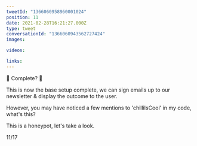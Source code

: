 ```yaml
---
tweetId: "1366060958960001024"
position: 11
date: 2021-02-28T16:21:27.000Z
type: tweet
conversationId: "1366060943562727424"
images:

videos:

links:
---
```


🌟 Complete? 🌟

This is now the base setup complete, we can sign emails up to our newsletter & display the outcome to the user.

However, you may have noticed a few mentions to 'chilliIsCool' in my code, what's this?

This is a honeypot, let's take a look.

11/17
